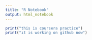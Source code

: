 ```yaml
---
title: "R Notebook"
output: html_notebook
---
```


```r

print("this is coursera practice")
print("ıt is working on github now")



```

